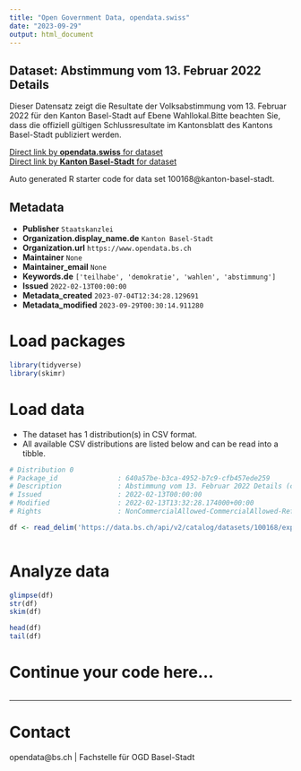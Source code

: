 ```yaml
---
title: "Open Government Data, opendata.swiss"
date: "2023-09-29"
output: html_document
---
```


## Dataset: Abstimmung vom 13. Februar 2022 Details

Dieser Datensatz zeigt die Resultate der Volksabstimmung vom 13. Februar 2022 für den Kanton Basel-Stadt auf Ebene Wahllokal.Bitte beachten Sie, dass die offiziell gültigen Schlussresultate im Kantonsblatt des Kantons Basel-Stadt publiziert werden. 

[Direct link by **opendata.swiss** for dataset](https://opendata.swiss/de/dataset/abstimmung-vom-13-februar-2022-details)<br>
[Direct link by **Kanton Basel-Stadt** for dataset](https://data.bs.ch/explore/dataset/100168/)

Auto generated R starter code for data set 100168@kanton-basel-stadt.

## Metadata

- **Publisher** `Staatskanzlei`
- **Organization.display_name.de** `Kanton Basel-Stadt`
- **Organization.url** `https://www.opendata.bs.ch`
- **Maintainer** `None`
- **Maintainer_email** `None`
- **Keywords.de** `['teilhabe', 'demokratie', 'wahlen', 'abstimmung']`
- **Issued** `2022-02-13T00:00:00`
- **Metadata_created** `2023-07-04T12:34:28.129691`
- **Metadata_modified** `2023-09-29T00:30:14.911280`


# Load packages

```r

library(tidyverse)
library(skimr)

```

# Load data

-   The dataset has 1 distribution(s) in CSV format.
-   All available CSV distributions are listed below and can be read into a tibble.

```r

# Distribution 0
# Package_id               : 640a57be-b3ca-4952-b7c9-cfb457ede259
# Description              : Abstimmung vom 13. Februar 2022 Details (csv)
# Issued                   : 2022-02-13T00:00:00
# Modified                 : 2022-02-13T13:32:28.174000+00:00
# Rights                   : NonCommercialAllowed-CommercialAllowed-ReferenceRequired

df <- read_delim('https://data.bs.ch/api/v2/catalog/datasets/100168/exports/csv')



```

# Analyze data

```r

glimpse(df)
str(df)
skim(df)

head(df)
tail(df)

```

# Continue your code here...

```r

```

------------------------------------------------------------------------

# Contact

opendata@bs.ch | Fachstelle für OGD Basel-Stadt
